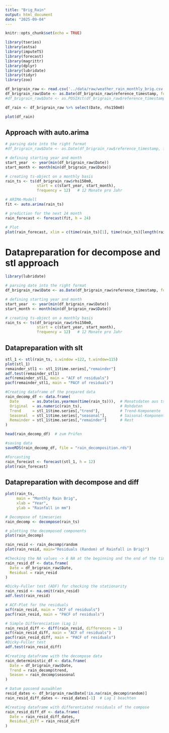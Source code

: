 ```yaml
---
title: "Brig_Rain"
output: html_document
date: "2025-09-04"
---
```


```r
knitr::opts_chunk$set(echo = TRUE)
```

```r
library(tseries)
library(astsa)
library(imputeTS)
library(forecast)
library(magrittr)
library(dplyr)
library(lubridate)
library(tidyr)
library(zoo)
```


```r
df_brigrain_raw <- read.csv('../data/raw/weather_rain_monthly_brig.csv', header=TRUE, sep=';', na.strings='-')
df_brigrain_raw$Date <- as.Date(df_brigrain_raw$reference_timestamp, format = "%d.%m.%Y")
#df_brigrain_raw$Date <- as.POSIXct(df_brigrain_raw$reference_timestamp, format = "%d.%m.%Y %H:%M")

df_rain <- df_brigrain_raw %>% select(Date, rhs150m0)
```

```r
plot(df_rain)
```

## Approach with auto.arima

```r
# parsing date into the right format
#df_brigrain_raw$Date <- as.Date(df_brigrain_raw$reference_timestamp, format = "%d.%m.%Y")

# defining starting year and month
start_year  <- year(min(df_brigrain_raw$Date))
start_month <- month(min(df_brigrain_raw$Date))

# creating ts-object on a monthly basis
rain_ts <- ts(df_brigrain_raw$rhs150m0,
              start = c(start_year, start_month),
              frequency = 12)   # 12 Monate pro Jahr

# ARIMA-Modell
fit <- auto.arima(rain_ts)

# prediction for the next 24 month
rain_forecast <- forecast(fit, h = 24)

# Plot
plot(rain_forecast, xlim = c(time(rain_ts)[1], time(rain_ts)[length(rain_ts)] + 2))
```


# Datapreparation for decompose and stl approach

```r
library(lubridate)

# parsing date into the right format
df_brigrain_raw$Date <- as.Date(df_brigrain_raw$reference_timestamp, format = "%d.%m.%Y")

# defining starting year and month
start_year  <- year(min(df_brigrain_raw$Date))
start_month <- month(min(df_brigrain_raw$Date))

# creating ts-object on a monthly basis
rain_ts <- ts(df_brigrain_raw$rhs150m0,
              start = c(start_year, start_month),
              frequency = 12)   # 12 Monate pro Jahr
```


## Datapreparation with slt

```r
stl_1 <- stl(rain_ts, s.window =122, t.window=115)
plot(stl_1)
remainder_stl1 <- stl_1$time.series[,"remainder"]
adf.test(remainder_stl1)
acf(remainder_stl1, main = "ACF of residuals")
pacf(remainder_stl1, main = "PACF of residuals")
```
```r
#Creating dataframe of the prepared data
rain_decomp_df <- data.frame(
  Date      = as.Date(as.yearmon(time(rain_ts))),  # Monatsdaten aus ts-Zeitindex
  Original  = as.numeric(rain_ts),                 # Rohdaten
  Trend     = stl_1$time.series[,"trend"],         # Trend-Komponente
  Seasonal  = stl_1$time.series[,"seasonal"],      # Saisonal-Komponente
  Remainder = stl_1$time.series[,"remainder"]      # Rest
)

head(rain_decomp_df)  # zum Prüfen
```

```r
#saving data
saveRDS(rain_decomp_df, file = "rain_decomposition.rds")
```


```r
#Forcasting
rain_forecast <- forecast(stl_1, h = 12)
plot(rain_forecast)
```


## Datapreparation with decompose and diff

```r
plot(rain_ts, 
     main = "Monthly Rain Brig", 
     xlab = "Year", 
     ylab = "Rainfall in mm")
```

```r
# Decompose of timeseries
rain_decomp <- decompose(rain_ts)

# plotting the decomposed components
plot(rain_decomp)
```

```r
rain_resid <- rain_decomp$random
plot(rain_resid, main="Residuals (Random) of Rainfall in Brig)")
```
```r
#Checking the NA values -> 6 NA at the beginning and the end of the time series
rain_resid_df <- data.frame(
  Date = df_brigrain_raw$Date,
  Residual = rain_resid
)
```


```r
#Dicky-Fuller test (ADF) for checking the stationarity
rain_resid <- na.omit(rain_resid)
adf.test(rain_resid)
```

```r
# ACF-Plot for the residuals
acf(rain_resid, main = "ACF of residuals")
pacf(rain_resid, main = "PACF of residuals")
```

```r
# Simple Differenciation (Lag 1)
rain_resid_diff <- diff(rain_resid, differences = 1)
acf(rain_resid_diff, main = "ACF of residuals")
pacf(rain_resid_diff, main = "PACF of residuals")
#Dicky-Fuller test
adf.test(rain_resid_diff)
```

```r
#Creating dataframe with the decompose data
rain_deterministic_df <- data.frame(
  Date = df_brigrain_raw$Date,
  Trend = rain_decomp$trend,
  Season = rain_decomp$seasonal
)

```

```r
# Datum passend auswählen
resid_dates <- df_brigrain_raw$Date[!is.na(rain_decomp$random)]
rain_resid_diff_dates <- resid_dates[-1]  # Lag 1 beachten

#Creating dataframe with differentiated residuals of the compose
rain_resid_diff_df <- data.frame(
  Date = rain_resid_diff_dates,  
  Residual_diff = rain_resid_diff
)
```




